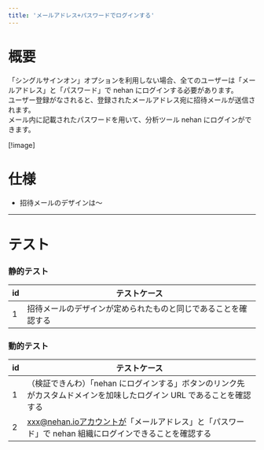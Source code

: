 ```yaml
---
title: 'メールアドレス+パスワードでログインする'
---
```


# 概要

「シングルサインオン」オプションを利用しない場合、全てのユーザーは「メールアドレス」と「パスワード」で nehan にログインする必要があります。  
ユーザー登録がなされると、登録されたメールアドレス宛に招待メールが送信されます。  
メール内に記載されたパスワードを用いて、分析ツール nehan にログインができます。

[!image]

<InternalSection>

# 仕様

- 招待メールのデザインは〜

---

# テスト

### 静的テスト

| id  | テストケース                                                   |
| --- | -------------------------------------------------------------- |
| 1   | 招待メールのデザインが定められたものと同じであることを確認する |

### 動的テスト

| id  | テストケース                                                                                                          |
| --- | --------------------------------------------------------------------------------------------------------------------- |
| 1   | （検証できんわ）「nehan にログインする」ボタンのリンク先がカスタムドメインを加味したログイン URL であることを確認する |
| 2   | xxx@nehan.ioアカウントが「メールアドレス」と「パスワード」で nehan 組織にログインできることを確認する                 |

</InternalSection>
